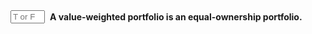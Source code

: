::: {.question-block}

<form onsubmit="event.preventDefault(); checkAnswerBox('module4_tf_q1','F')" style="display: flex; align-items: center; gap: 8px;">
<input type="text" id="module4_tf_q1" name="module4_tf_q1" maxlength="1" placeholder="T or F" style="width: 55px;" data-correct-answer="F" /> 
<label for="module4_tf_q1"><strong>A value-weighted portfolio is an equal-ownership portfolio.</strong></label>
</form>

<div id="feedback-module4_tf_q1" class="feedback" data-status="" style="display:none;">
The sentence is FALSE. A value-weighted portfolio holds assets in proportion to their market capitalization, not in equal ownership shares.
</div>

:::
